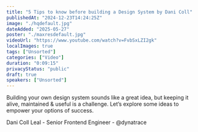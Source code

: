 ```yaml
---
title: "5 Tips to know before building a Design System by Dani Coll"
publishedAt: "2024-12-23T14:24:25Z"
image: "./hqdefault.jpg"
dateAdded: "2025-05-27"
poster: "./maxresdefault.jpg"
videoUrl: "https://www.youtube.com/watch?v=FvbSxLZI2gk"
localImages: true
tags: ["Unsorted"]
categories: ["Video"]
duration: "0:09:15"
privacyStatus: "public"
draft: true
speakers: ["Unsorted"]
---
```

Building your own design system sounds like a great idea, but keeping it alive, maintained & useful is a challenge. Let’s explore some ideas to empower your options of success.

Dani Coll Leal - Senior Frontend Engineer - @dynatrace
